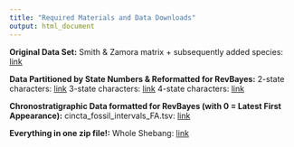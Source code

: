 ```yaml
---
title: "Required Materials and Data Downloads"
output: html_document
---
```


**Original Data Set:**
Smith & Zamora matrix + subsequently added species: [link](https://github.com/dwbapst/PaleoSoc_phylo_short_course_2019/blob/master/data/Cincta_Smith_&_Zamora_2009.nex)

**Data Partitioned by State Numbers & Reformatted for RevBayes:**
2-state characters: [link](https://github.com/dwbapst/PaleoSoc_phylo_short_course_2019/blob/master/data/Cincta_Matrix_2_States.nex)
3-state characters: [link](https://github.com/dwbapst/PaleoSoc_phylo_short_course_2019/blob/master/data/Cincta_Matrix_3_States.nex)
4-state characters: [link](https://github.com/dwbapst/PaleoSoc_phylo_short_course_2019/blob/master/data/Cincta_Matrix_4_States.nex)

**Chronostratigraphic Data formatted for RevBayes (with 0 = Latest First Appearance):**
cincta_fossil_intervals_FA.tsv: [link](https://github.com/dwbapst/PaleoSoc_phylo_short_course_2019/blob/master/data/cincta_fossil_intervals_FA.tsv)

**Everything in one zip file!:**
Whole Shebang: [link](https://github.com/dwbapst/PaleoSoc_phylo_short_course_2019/blob/master/data.zip)
